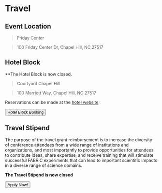 
# Travel

## Event Location

> Friday Center  

> 100 Friday Center Dr, Chapel Hill, NC 27517

## Hotel Block

**The Hotel Block is now closed.

> Courtyard Chapel Hill 

> 100 Marriott Way, Chapel Hill, NC 27517

Reservations can be made at the [hotel website](https://www.marriott.com/event-reservations/reservation-link.mi?id=1735848507689&key=GRP&guestreslink2=true&app=resvlink).

<div class="button-container">
<Button linkto="https://www.marriott.com/event-reservations/reservation-link.mi?id=1735848507689&key=GRP&guestreslink2=true&app=resvlink">Hotel Block Booking</Button>
</div>

## Travel Stipend

The purpose of the travel grant reimbursement is to increase the diversity of conference attendees from a wide range of institutions and organizations, and most importantly to provide opportunities for attendees to contribute ideas, share expertise, and receive training that will stimulate successful FABRIC experiments that can lead to important scientific impacts in a diverse range of science domains.

**The Travel Stipend is now closed**

<div class="button-container">
<Button linkto="https://forms.gle/TYZAd6WPCDr2nnvm8">Apply Now!</Button>
</div>
